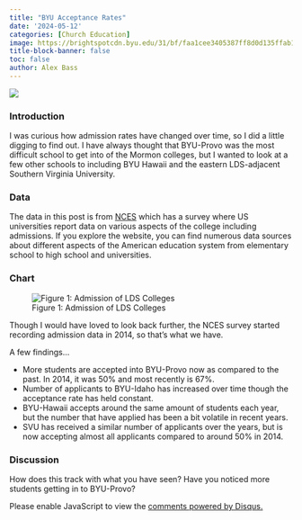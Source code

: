 ```yaml
---
title: "BYU Acceptance Rates"
date: '2024-05-12'
categories: [Church Education]
image: https://brightspotcdn.byu.edu/31/bf/faa1cee3405387ff8d0d135ffab1/1810-23-0021-1200-4.jpg
title-block-banner: false
toc: false
author: Alex Bass
---
```

![](https://brightspotcdn.byu.edu/31/bf/faa1cee3405387ff8d0d135ffab1/1810-23-0021-1200-4.jpg){fig-align="center"}

### Introduction

I was curious how admission rates have changed over time, so I did a little digging to find out. I have always thought that BYU-Provo was the most difficult school to get into of the Mormon colleges, but I wanted to look at a few other schools to including BYU Hawaii and the eastern LDS-adjacent Southern Virginia University.

### Data
The data in this post is from [NCES](https://nces.ed.gov) which has a survey where US universities report data on various aspects of the college including admissions. If you explore the website, you can find numerous data sources about different aspects of the American education system from elementary school to high school and universities.

### Chart

![Figure 1: Admission of LDS Colleges](Chart_2.png)

Though I would have loved to look back further, the NCES survey started recording admission data in 2014, so that's what we have.

A few findings...

- More students are accepted into BYU-Provo now as compared to the past. In 2014, it was 50% and most recently is 67%.
- Number of applicants to BYU-Idaho has increased over time though the acceptance rate has held constant.
- BYU-Hawaii accepts around the same amount of students each year, but the number that have applied has been a bit volatile in recent years.
- SVU has received a similar number of applicants over the years, but is now accepting almost all applicants compared to around 50% in 2014.

### Discussion

How does this track with what you have seen? Have you noticed more students getting in to BYU-Provo?

<div id="disqus_thread"></div>
<script>
    /**
    *  RECOMMENDED CONFIGURATION VARIABLES: EDIT AND UNCOMMENT THE SECTION BELOW TO INSERT DYNAMIC VALUES FROM YOUR PLATFORM OR CMS.
    *  LEARN WHY DEFINING THESE VARIABLES IS IMPORTANT: https://disqus.com/admin/universalcode/#configuration-variables    */
    var disqus_config = function () {
    this.page.url = "https://mormonmetrics.com/posts/college_acceptance/";  // Replace PAGE_URL with your page's canonical URL variable
    this.page.identifier = "college_acceptance"; // Replace PAGE_IDENTIFIER with your page's unique identifier variable
    };

    (function() { // DON'T EDIT BELOW THIS LINE
    var d = document, s = d.createElement('script');
    s.src = 'https://www-mormonmetrics-com.disqus.com/embed.js';
    s.setAttribute('data-timestamp', +new Date());
    (d.head || d.body).appendChild(s);
    })();
</script>
<noscript>Please enable JavaScript to view the <a href="https://disqus.com/?ref_noscript">comments powered by Disqus.</a></noscript>
